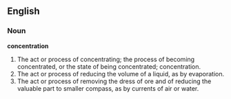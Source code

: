 ==English==

===Noun===

'''concentration'''

#The act or process of concentrating; the process of becoming concentrated, or the state of being concentrated; concentration.
#The act or process of reducing the volume of a liquid, as by evaporation.
#The act or process of removing the dress of ore and of reducing the valuable part to smaller compass, as by currents of air or water.